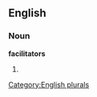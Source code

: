 
==English==

===Noun===
'''facilitators'''

# {{plural of|[[facilitator]]}}

[[Category:English plurals]]